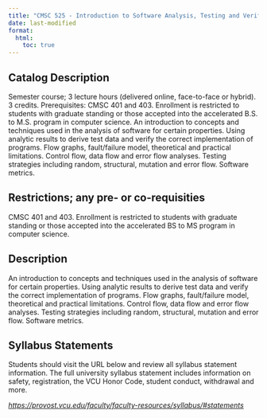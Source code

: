 ```yaml
---
title: "CMSC 525 - Introduction to Software Analysis, Testing and Verification"
date: last-modified
format:
  html:
    toc: true
---
```


## Catalog Description

Semester course; 3 lecture hours (delivered online, face-to-face or hybrid). 3 credits. Prerequisites: CMSC 401 and 403. Enrollment is restricted to students with graduate standing or those accepted into the accelerated B.S. to M.S. program in computer science. An introduction to concepts and techniques used in the analysis of software for certain properties. Using analytic results to derive test data and verify the correct implementation of programs. Flow graphs, fault/failure model, theoretical and practical limitations. Control flow, data flow and error flow analyses. Testing strategies including random, structural, mutation and error flow. Software metrics.


## Restrictions; any pre- or co-requisities
 
CMSC 401 and 403. Enrollment is restricted to students with graduate standing or those accepted into the accelerated BS to MS program in computer science.

## Description

An introduction to concepts and techniques used in the analysis of software for certain properties. Using analytic results to derive test data and verify the correct implementation of programs. Flow graphs, fault/failure model, theoretical and practical limitations. Control flow, data flow and error flow analyses. Testing strategies including random, structural, mutation and error flow. Software metrics.

## Syllabus Statements

Students should visit the URL below and review all syllabus statement information. The full university syllabus statement includes information on safety, registration, the VCU Honor Code, student conduct, withdrawal and more.

*<https://provost.vcu.edu/faculty/faculty-resources/syllabus/#statements>*


